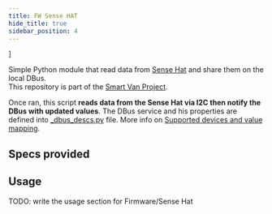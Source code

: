```yaml
---
title: FW Sense HAT
hide_title: true
sidebar_position: 4
---
```


<!--
 FROM   @site/src/components/templates/PageSoftware
 VER    1.0.3
-->


]



<SoftwareTitle
  name={software_name}
  status={software_status} />

<SoftwareHeader
  name={software_name}
  code={software_code}
  category={software_category}
  language={software_language}
  current_status={software_status}
  current_version={software_version}
  url_logo="/img/software/firmware/fw_sensehat/fw_sensehat_image.jpg"
  url_repo="https://github.com/Smart-Van-2-0/com.robypomper.smartvan.fw.sensehat/"
  url_downloads="https://github.com/Smart-Van-2-0/com.robypomper.smartvan.fw.sensehat/tags/"
  url_support="https://github.com/Smart-Van-2-0/com.robypomper.smartvan.fw.sensehat/issues/" >

Simple Python module that read data from [Sense Hat](https://www.waveshare.com/sense-hat-c.htm)
and share them on the local DBus.<br />
This repository is part of the [Smart Van Project](https://www.smartvanbox.org/).

Once ran, this script **reads data from the Sense Hat via I2C then notify
the DBus with updated values**. The DBus service and his properties are defined
into [_dbus_descs.py](https://github.com/Smart-Van-2-0/com.robypomper.smartvan.fw.sensehat/blob/main/fw_sensehat/sense/_dbus_descs.py) file.
More info on [Supported devices and value mapping](https://github.com/Smart-Van-2-0/com.robypomper.smartvan.fw.ioexp/#supported-devices-and-value-mapping).

</SoftwareHeader>


## Specs provided

<SoftwareSpecsProvidedText />

<SoftwareSpecsProvidedTable
  specs_provided={specs_provided} />


## Usage

TODO: write the usage section for Firmware/Sense Hat
